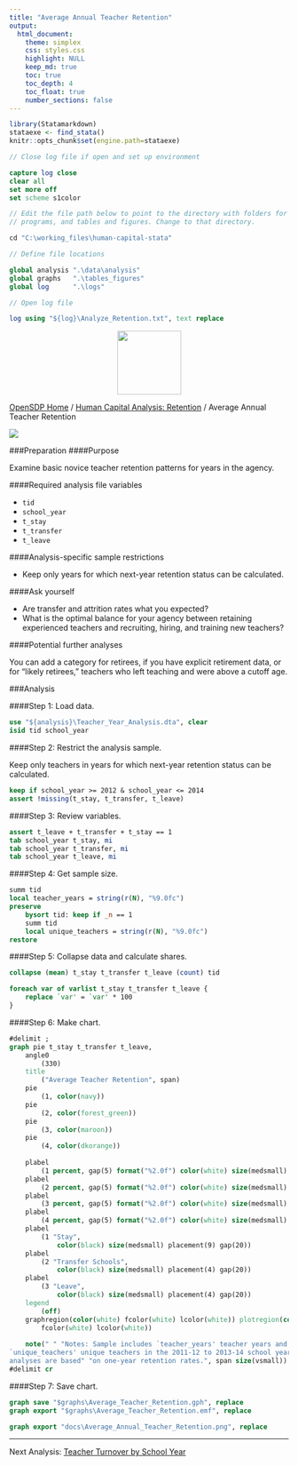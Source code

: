 ```yaml
---
title: "Average Annual Teacher Retention"
output: 
  html_document:
    theme: simplex
    css: styles.css
    highlight: NULL
    keep_md: true
    toc: true
    toc_depth: 4
    toc_float: true
    number_sections: false
---
```



```r
library(Statamarkdown)
stataexe <- find_stata()
knitr::opts_chunk$set(engine.path=stataexe)
```

```stata
// Close log file if open and set up environment

capture log close
clear all
set more off
set scheme s1color

// Edit the file path below to point to the directory with folders for data, logs,
// programs, and tables and figures. Change to that directory.

cd "C:\working_files\human-capital-stata"

// Define file locations

global analysis ".\data\analysis"
global graphs 	".\tables_figures"
global log 		".\logs"

// Open log file

log using "${log}\Analyze_Retention.txt", text replace

```

<div class="navbar navbar-default navbar-fixed-top" id="logo">
<div class="container">
<img src="OpenSDP-Banner_crimson.jpg" style="display: block; margin: 0 auto; height: 115px;">
</div>
</div>

[OpenSDP Home](opensdp.github.io) / [Human Capital Analysis: Retention](Human_Capital_Analysis_Retention.html) / Average Annual Teacher Retention

![](Average_Annual_Teacher_Retention.png)

###Preparation
####Purpose

Examine basic novice teacher retention patterns for years in the agency.

####Required analysis file variables

 - `tid`
 - `school_year`
 - `t_stay`
 - `t_transfer`
 - `t_leave`


####Analysis-specific sample restrictions

 - Keep only years for which next-year retention status can be calculated.


####Ask yourself

 - Are transfer and attrition rates what you expected?
 - What is the optimal balance for your agency between retaining experienced teachers and recruiting, hiring, and training new teachers?


####Potential further analyses

You can add a category for retirees, if you have explicit retirement data, or for "likely retirees," teachers who left teaching and were above a cutoff age.

###Analysis

####Step 1: Load data.

```stata
use "${analysis}\Teacher_Year_Analysis.dta", clear
isid tid school_year
```


####Step 2: Restrict the analysis sample.

Keep only teachers in years for which next-year retention status can be calculated.

```stata
keep if school_year >= 2012 & school_year <= 2014 
assert !missing(t_stay, t_transfer, t_leave)
```


####Step 3: Review variables.

```stata
assert t_leave + t_transfer + t_stay == 1
tab school_year t_stay, mi
tab school_year t_transfer, mi
tab school_year t_leave, mi
```


####Step 4: Get sample size.

```stata
summ tid
local teacher_years = string(r(N), "%9.0fc")
preserve
	bysort tid: keep if _n == 1
	summ tid
	local unique_teachers = string(r(N), "%9.0fc")
restore
```


####Step 5: Collapse data and calculate shares.

```stata
collapse (mean) t_stay t_transfer t_leave (count) tid

foreach var of varlist t_stay t_transfer t_leave {
	replace `var' = `var' * 100
}
```


####Step 6: Make chart.

```stata
#delimit ;
graph pie t_stay t_transfer t_leave, 
	angle0
		(330) 
	title
		("Average Teacher Retention", span) 
	pie
		(1, color(navy)) 
	pie
		(2, color(forest_green)) 
	pie
		(3, color(maroon)) 		
	pie 
		(4, color(dkorange))
	
	plabel
		(1 percent, gap(5) format("%2.0f") color(white) size(medsmall) placement(3)) 
	plabel
		(2 percent, gap(5) format("%2.0f") color(white) size(medsmall) placement(0)) 
	plabel
		(3 percent, gap(5) format("%2.0f") color(white) size(medsmall) placement(3)) 
	plabel
		(4 percent, gap(5) format("%2.0f") color(white) size(medsmall) placement(3)) 
	plabel
		(1 "Stay", 
			color(black) size(medsmall) placement(9) gap(20))  
	plabel
		(2 "Transfer Schools", 
			color(black) size(medsmall) placement(4) gap(20))  
	plabel
		(3 "Leave",
			color(black) size(medsmall) placement(4) gap(20)) 
	legend
		(off) 
	graphregion(color(white) fcolor(white) lcolor(white)) plotregion(color(white) 
		fcolor(white) lcolor(white))
		
	note(" " "Notes: Sample includes `teacher_years' teacher years and
`unique_teachers' unique teachers in the 2011-12 to 2013-14 school years. Retention
analyses are based" "on one-year retention rates.", span size(vsmall)) ; 
#delimit cr
```


####Step 7: Save chart.

```stata
graph save "$graphs\Average_Teacher_Retention.gph", replace
graph export "$graphs\Average_Teacher_Retention.emf", replace
```
```stata
graph export "docs\Average_Annual_Teacher_Retention.png", replace
```

---

Next Analysis: [Teacher Turnover by School Year](Teacher_Turnover_by_School_Year.html)
